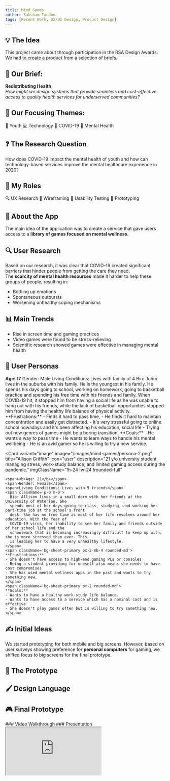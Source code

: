 ```yaml
---
title: Mind Games
author: Saksham Tandon
tags: [Recent Work, UX/UI Design, Product Design]
---
```


## 💡 The Idea

This project came about through participation in the RSA Design Awards. We had to create a product from a selection of briefs.

## 📝 Our Brief:

**Redistributing Health**  
*How might we design systems that provide seamless and cost-effective access to quality health services for underserved communities?*

## 🎯 Our Focusing Themes:
<Tag>👦 Youth</Tag>
<Tag>💻 Technology</Tag>
<Tag>🦠 COVID-19</Tag>
<Tag>🧠 Mental Health</Tag>

## ❓ The Research Question
<Note type="success">
  <span className="text-xl">
    How does COVID-19 impact the mental health of youth and how can technology-based services 
    improve the mental healthcare experience in 2020?
  </span>
</Note>

## 🧠 My Roles

<Tag>🔍 UX Research</Tag>
<Tag>📝 Wireframing</Tag>
<Tag>🧪 Usability Testing</Tag>
<Tag>📱 Prototyping</Tag>

## 📱 About the App

The main idea of the application was to create a service that gave users access to a **library of games focused on mental wellness**.

## 🔍 User Research

Based on our research, it was clear that COVID-19 created significant barriers that hinder people from getting the care they need.  
The **scarcity of mental health resources** made it harder to help these groups of people, resulting in:

- Bottling up emotions  
- Spontaneous outbursts  
- Worsening unhealthy coping mechanisms  

## 📊 Main Trends

- Rise in screen time and gaming practices  
- Video games were found to be stress-relieving  
- Scientific research showed games were effective in managing mental health

## 👤 User Personas

<CardGrid className="xl:!grid-cols-2">
  <Card
    variant="image"
    image="/images/mind-games/persona-1.png"
    title="Johm Khan"
    icon="user"
    description="17 y/o student and avid gamer struggling with online schooling and maintaining focus during COVID-19."
    imgClassName="!h-24 !w-24 !rounded-full"
    className="hiver"
  >
    <span><b>Age: 17</b></span>
    <span>Gender: Male</span>
    <span>Living Conditions: Lives with family of 4</span>
    <span className='p-0 m-0'>
      Bio: Johm lives in the suburbs with his family. He is the youngest in his family. He spends
      his days going to school, working on homework, going to basketball practice and spending his free
      time with his friends and family. When COVID-19 hit, it stopped him from having a social life as he was
      unable to hang out with his friends, while the lack of basketball opportunities stopped him from
      having the healthy life balance of physical activity.
    </span>
    <span className='bg-sheet-primary px-2 mb-4 rounded-md'>
    **Frustrations:**
    - Finds it hard to pass time,
    - He finds it hard to maintain concentration and easily get distracted.
    - It's very stressful going to online school nowadays and it's been affecting his education, social life
    - Trying out new genres of games might be a boring transition.
    </span>
    <span className='bg-sheet-primary px-2 rounded-md'>
    **Goals:**
    - He wants a way to pass time
    - He wants to learn ways to handle his mental wellbeing
    - He is an avid gamer so he is willing to try a new service.
    </span>
  </Card>

  <Card
    variant="image"
    image="/images/mind-games/persona-2.png"
    title="Allison Griffith"
    icon="user"
    description="21 y/o university student managing stress, work-study balance, and limited gaming access during the pandemic."
    imgClassName="!h-24 !w-24 !rounded-full"
  >
    <span><b>Age: 21</b></span>
    <span>Gender: Female</span>
    <span>Living Conditions: Lives with 5 friends</span>
    <span className='p-0 m-0'>
      Bio: Allison lives in a small dorm with her friends at the University of Waterloo. She
      spends most of her days going to class, studying, and working her part-time job at the school's front
      desk. She has no free time as most of her life revolves around her education. With the fear of
      COVID-19 virus, her inability to see her family and friends outside of her school life and the
      schoolwork that is becoming increasingly difficult to keep up with, she is more stressed than ever. This
      is leading her to have a very unhealthy lifestyle.
    </span>
    <span className='bg-sheet-primary px-2 mb-4 rounded-md'>
    **Frustrations:**
    - She doesn't have access to high-end gaming PCs or consoles
    - Being a student providing for oneself also means she needs to have cost compromises
    - She has used mental wellness apps in the past and wants to try something new.
    </span>
    <span className='bg-sheet-primary px-2 rounded-md'>
    **Goals:**
    - Wants to have a healthy work-study life balance.
    - Wants to have access to a service which has a nominal cost and is effective
    - She doesn't play games often but is willing to try something new.
    </span>
  </Card>
</CardGrid>

## ✍️ Initial Ideas
<ImageViewer imageUrl="/images/mind-games/initial-idea-rough.png" alt="Initial Idea Rough" width={800} height={800} />
<ImageViewer imageUrl="/images/mind-games/initial-idea.png" alt="Initial Idea" width={800} height={800} />

We started prototyping for both mobile and big screens. However, based on user surveys showing preference for **personal computers** for gaming, we shifted focus to big screens for the final prototype.

## 🧭 The Prototype

<ImageViewer imageUrl="/images/mind-games/user-flow.png" alt="User Flow" width={800} height={400} />

## 🖌️ Design Language

<ImageViewer imageUrl="/images/mind-games/branding.png" alt="Design Language" width={800} height={400} />

## 🎮 Final Prototype
<ImageViewer imageUrl="/images/mind-games/prototype-final.png" alt="User Flow" width={800} height={400} />
### Video Walkthrough
<VideoPlayer src="/images/mind-games/preview.mp4" title ="Mind Games Prototype Preview" />
### Presentation
<iframe className="!w-full rounded-lg !aspect-video" src="https://docs.google.com/presentation/d/e/2PACX-1vT6OjzVXW_KI8WeOAnEXj33lE9FYI6-8Q1UFCXAYTnRwRu4BA9W6EugLwDUNBofTOIu1FfsKGih3iGs/pubembed?start=false&loop=false&delayms=3000" allowFullScreen={true} mozallowfullscreen="true" webkitallowfullscreen="true"></iframe>
